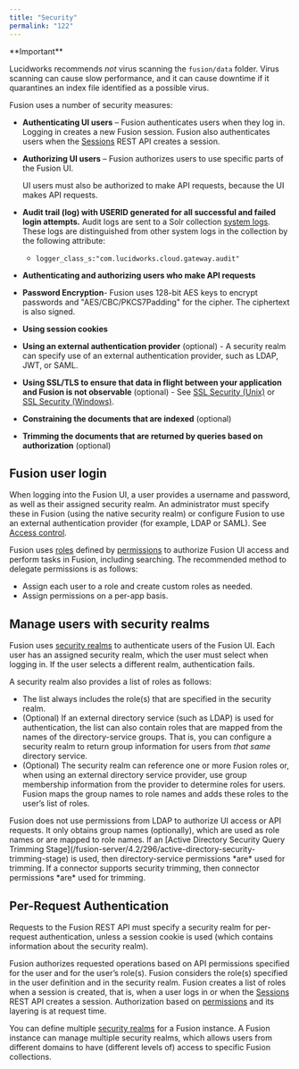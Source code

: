 ```yaml
---
title: "Security"
permalink: "122"
---
```


<Tip>
**Important**

Lucidworks recommends *not* virus scanning the `fusion/data` folder. Virus scanning can cause slow performance, and it can cause downtime if it quarantines an index file identified as a possible virus.
</Tip>

Fusion uses a number of security measures:

* **Authenticating UI users** – Fusion authenticates users when they log in. Logging in creates a new Fusion session. Fusion also authenticates users when the [Sessions](/fusion-server/4.2/339/sessions-api) REST API creates a session.
* **Authorizing UI users** – Fusion authorizes users to use specific parts of the Fusion UI.

    <Note>
    UI users must also be authorized to make API requests, because the UI makes API requests.
    </Note>

* **Audit trail (log) with USERID generated for all successful and failed login attempts.** Audit logs are sent to a Solr collection [system logs](/fusion-server/4.2}/1731/logging). These logs are distinguished from other system logs in the collection by the following attribute:

  + `logger_class_s:"com.lucidworks.cloud.gateway.audit"`
* **Authenticating and authorizing users who make API requests**
* **Password Encryption**- Fusion uses 128-bit AES keys to encrypt passwords and "AES/CBC/PKCS7Padding" for the cipher. The ciphertext is also signed.
* **Using session cookies**
* **Using an external authentication provider** (optional) - A security realm can specify use of an external authentication provider, such as LDAP, JWT, or SAML.
* **Using SSL/TLS to ensure that data in flight between your application and Fusion is not observable** (optional) - See [SSL Security (Unix)](/how-to/848/ssl-security-unix) or [SSL Security (Windows)](/how-to/905/ssl-security-windows).
* **Constraining the documents that are indexed** (optional)
* **Trimming the documents that are returned by queries based on authorization** (optional)

## Fusion user login

When logging into the Fusion UI, a user provides a username and password, as well as their assigned security realm. An administrator must specify these in Fusion (using the native security realm) or configure Fusion to use an external authentication provider (for example, LDAP or SAML).
See [Access control](/fusion-server/4.2/124/access-control).

Fusion uses [roles](/fusion-server/4.2/126/roles) defined by [permissions](/fusion-server/4.2/123/permissions)
to authorize Fusion UI access and perform tasks in Fusion, including searching. The recommended method to delegate permissions is as follows:

* Assign each user to a role and create custom roles as needed.
* Assign permissions on a per-app basis.

## Manage users with security realms

Fusion uses [security realms](/fusion-server/4.2/127/security-realms) to authenticate users of the Fusion UI.
Each user has an assigned security realm, which the user must select when logging in. If the user selects a different realm, authentication fails.

A security realm also provides a list of roles as follows:

* The list always includes the role(s) that are specified in the security realm.
* (Optional) If an external directory service (such as LDAP) is used for authentication, the list can also contain roles that are mapped from the names of the directory-service groups. That is, you can configure a security realm to return group information for users from *that same* directory service.
* (Optional) The security realm can reference one or more Fusion roles or, when using an external directory service provider, use group membership information from the provider to determine roles for users. Fusion maps the group names to role names and adds these roles to the user’s list of roles.

<Note>
Fusion does not use permissions from LDAP to authorize UI access or API requests. It only obtains group names (optionally), which are used as role names or are mapped to role names. If an [Active Directory Security Query Trimming Stage](/fusion-server/4.2/296/active-directory-security-trimming-stage) is used, then directory-service permissions *are* used for trimming. If a connector supports security trimming, then connector permissions *are* used for trimming.
</Note>

## Per-Request Authentication

Requests to the Fusion REST API must specify a security realm for per-request authentication, unless a session cookie is used (which contains information about the security realm).

Fusion authorizes requested operations based on API permissions specified for the user and for the user’s role(s). Fusion considers the role(s) specified in the user definition and in the security realm.
Fusion creates a list of roles when a session is created, that is, when a user logs in or when the [Sessions](/fusion-server/4.2/339/sessions-api) REST API creates a session.
Authorization based on [permissions](/fusion-server/4.2/123/permissions) and its layering is at request time.

You can define multiple [security realms](/fusion-server/4.2/127/security-realms) for a Fusion instance. A Fusion instance can manage multiple security realms, which allows users from different domains
to have (different levels of) access to specific Fusion collections.